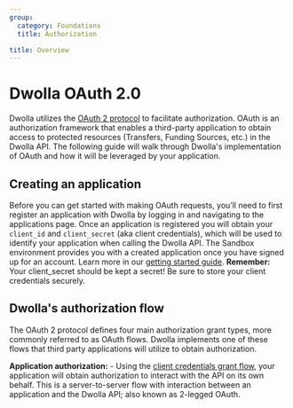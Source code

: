 ```yaml
---
group:
  category: Foundations
  title: Authorization

title: Overview
---
```


# Dwolla OAuth 2.0

Dwolla utilizes the [OAuth 2 protocol](https://oauth.net/2/) to facilitate authorization. OAuth is an authorization framework that enables a third-party application to obtain access to protected resources (Transfers, Funding Sources, etc.) in the Dwolla API. The following guide will walk through Dwolla's implementation of OAuth and how it will be leveraged by your application.

## Creating an application

Before you can get started with making OAuth requests, you’ll need to first register an application with Dwolla by logging in and navigating to the applications page. Once an application is registered you will obtain your `client_id` and `client_secret` (aka client credentials), which will be used to identify your application when calling the Dwolla API. The Sandbox environment provides you with a created application once you have signed up for an account. Learn more in our [getting started guide](https://developers.dwolla.com/guides/sandbox-setup). **Remember:** Your client_secret should be kept a secret! Be sure to store your client credentials securely.

## Dwolla's authorization flow

The OAuth 2 protocol defines four main authorization grant types, more commonly referred to as OAuth flows. Dwolla implements one of these flows that third party applications will utilize to obtain authorization.

**Application authorization:** - Using the [client credentials grant flow](https://developers.dwolla.com/guides/authorization/obtain-access-token), your application will obtain authorization to interact with the API on its own behalf. This is a server-to-server flow with interaction between an application and the Dwolla API; also known as 2-legged OAuth.
